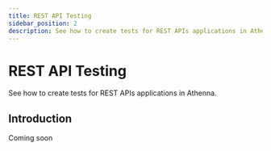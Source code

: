 ```yaml
---
title: REST API Testing
sidebar_position: 2
description: See how to create tests for REST APIs applications in Athenna.
---
```


# REST API Testing

See how to create tests for REST APIs applications in Athenna.

## Introduction

Coming soon
